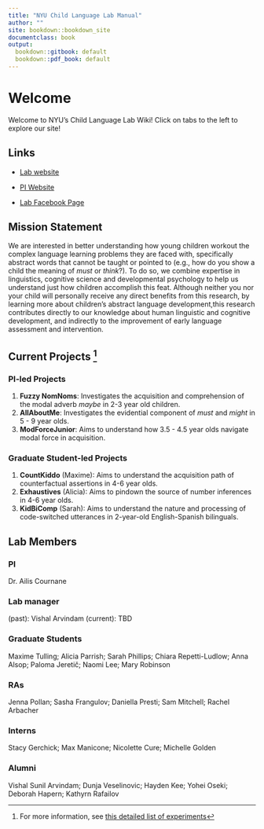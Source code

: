 ```yaml
---
title: "NYU Child Language Lab Manual"
author: ""
site: bookdown::bookdown_site
documentclass: book
output:
  bookdown::gitbook: default
  bookdown::pdf_book: default
---
```


# Welcome

Welcome to NYU's Child Language Lab Wiki! Click on tabs to the left to explore our site!

## Links {-}

- [Lab website](https://wp.nyu.edu/childlanguagelab/) 

- [PI Website](https://wp.nyu.edu/cournane/) 

- [Lab Facebook Page](https://www.facebook.com/NYUcll/) 


## Mission Statement {-}

We are interested in better understanding how young children workout the complex language learning problems they are faced with, specifically abstract words that cannot be taught or pointed to (e.g., how do you show a child the meaning of *must* or *think*?). To do so, we combine expertise in linguistics, cognitive science and developmental psychology to help us understand just how children accomplish this feat. Although neither you nor your child will personally receive any direct benefits from this research, by learning more about children’s abstract language development,this research contributes directly to our knowledge about human linguistic and cognitive development, and indirectly to the improvement of early language assessment and intervention.

## Current Projects ^[For more information, see [this detailed list of experiments](#expov)]

### PI-led Projects {-}

1. __Fuzzy NomNoms__: Investigates the acquisition and comprehension of the modal adverb *maybe* in 2-3 year old children. 
2. __AllAboutMe__: Investigates the evidential component of *must* and *might* in 5 - 9 year olds. 
3. __ModForceJunior__: Aims to understand how 3.5 - 4.5 year olds navigate modal force in acquisition.  

### Graduate Student-led Projects {-}

1. __CountKiddo__ (Maxime): Aims to understand the acquisition path of counterfactual assertions in 4-6 year olds. 
2. __Exhaustives__ (Alicia): Aims to pindown the source of number inferences in 4-6 year olds.
3. __KidBiComp__ (Sarah): Aims to understand the nature and processing of code-switched utterances in 2-year-old English-Spanish bilinguals. 

## Lab Members

### PI {-}
Dr. Ailis Cournane

### Lab manager {-}
(past): Vishal Arvindam 
(current): TBD

### Graduate Students {-} 
Maxime Tulling; Alicia Parrish; Sarah Phillips; Chiara Repetti-Ludlow; Anna Alsop; Paloma Jeretič; Naomi Lee; Mary Robinson 

### RAs {-} 
Jenna Pollan; Sasha Frangulov; Daniella Presti; Sam Mitchell; Rachel Arbacher 

### Interns {-} 
Stacy Gerchick; Max Manicone; Nicolette Cure; Michelle Golden 

### Alumni {-}
Vishal Sunil Arvindam; Dunja Veselinovic; Hayden Kee; Yohei Oseki; Deborah Hapern; Kathyrn Rafailov 


<!-- If you need PDF output, uncomment bookdown::pdf_book above in YAML. You will need a LaTeX installation, e.g., https://yihui.name/tinytex/ -->
